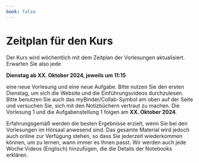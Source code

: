 ```yaml
---
book: false
---
```


# Zeitplan für den Kurs


Der Kurs wird wöchentlich mit dem Zeitplan der Vorlesungen aktualisiert. Erwarten Sie also jede

**Dienstag ab XX. Oktober 2024, jeweils um 11:15**

eine neue Vorlesung und eine neue Aufgabe. Bitte nutzen Sie den ersten Dienstag, um sich die Website und die Einführungsvideos durchzulesen. Bitte benutzen Sie auch das myBinder/Collab-Symbol am
oben auf der Seite und versuchen Sie, sich mit den Notizbüchern vertraut zu machen. Die Vorlesung 1 und die Aufgabenstellung 1 folgen am **XX. Oktober 2024**.

Erfahrungsgemäß werden die besten Ergebnisse erzielt, wenn Sie bei den Vorlesungen im Hörsaal anwesend sind. Das gesamte Material wird jedoch auch online zur Verfügung stehen, so dass Sie jederzeit wiederkommen können, um zu lernen, wann immer es Ihnen passt.
Wir werden auch jede Woche Videos (Englisch) hinzufügen, die die Details der Notebooks erklären.
